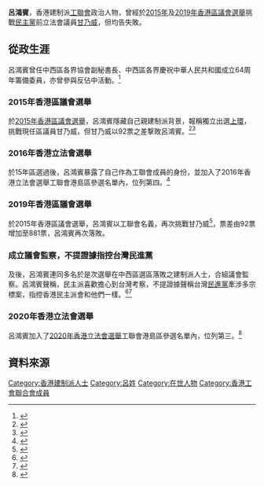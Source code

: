 '''呂鴻賓'''，香港建制派[[工聯會|工聯會]]政治人物，曾經於[[2015年香港區議會選舉|2015年]]及[[2019年香港區議會選舉|2019年香港區議會選舉]]挑戰[[民主黨_(香港)|民主黨]]前立法會議員[[甘乃威|甘乃威]]，但均告失敗。

==從政生涯==
呂鴻賓曾任中西區各界協會副秘書長、中西區各界慶祝中華人民共和國成立64周年籌備委員，亦曾參與反佔中活動。<ref name="AppleDaily-20151015">{{cite web |title=【短片】【壹錘．一分鐘辨真假獨立】中西區獨立牙醫撐周融？ |url=https://hk.appledaily.com/local/20151015/RVWY2TKEOS4R7XJD7HZE7A5PPQ/ |accessdate=2020-07-24 |archive-date=2020-07-25 |archive-url=https://web.archive.org/web/20200725000912/https://hk.appledaily.com/local/20151015/RVWY2TKEOS4R7XJD7HZE7A5PPQ/ |dead-url=no }}</ref>
===2015年香港區議會選舉===
於[[2015年香港區議會選舉|2015年香港區議會選舉]]，呂鴻賓隱藏自己親建制派背景，報稱獨立出選[[上環_(選區)|上環]]，挑戰現任區議員甘乃威，但甘乃威以92票之差撃敗呂鴻賓。<ref name="HK01-20170916">{{cite web |author1=莊恭南 |title=【政圈風聲】中西區補選民主黨老將退下火線　東華區或小花換小花 |url=https://www.hk01.com/%E7%A4%BE%E6%9C%83%E6%96%B0%E8%81%9E/119536/%E6%94%BF%E5%9C%88%E9%A2%A8%E8%81%B2-%E4%B8%AD%E8%A5%BF%E5%8D%80%E8%A3%9C%E9%81%B8%E6%B0%91%E4%B8%BB%E9%BB%A8%E8%80%81%E5%B0%87%E9%80%80%E4%B8%8B%E7%81%AB%E7%B7%9A-%E6%9D%B1%E8%8F%AF%E5%8D%80%E6%88%96%E5%B0%8F%E8%8A%B1%E6%8F%9B%E5%B0%8F%E8%8A%B1 |accessdate=2020-07-24 |archive-date=2019-12-27 |archive-url=https://web.archive.org/web/20191227152445/https://www.hk01.com/%E7%A4%BE%E6%9C%83%E6%96%B0%E8%81%9E/119536/%E6%94%BF%E5%9C%88%E9%A2%A8%E8%81%B2-%E4%B8%AD%E8%A5%BF%E5%8D%80%E8%A3%9C%E9%81%B8%E6%B0%91%E4%B8%BB%E9%BB%A8%E8%80%81%E5%B0%87%E9%80%80%E4%B8%8B%E7%81%AB%E7%B7%9A-%E6%9D%B1%E8%8F%AF%E5%8D%80%E6%88%96%E5%B0%8F%E8%8A%B1%E6%8F%9B%E5%B0%8F%E8%8A%B1 |dead-url=no }}</ref><ref name="Inmedia-20151109">{{cite web |author1=八十後浪 |title=區選十八區點評：中西區 |url=https://www.inmediahk.net/node/1038770 |accessdate=2020-07-24 |archive-date=2020-07-25 |archive-url=https://web.archive.org/web/20200725011429/https://www.inmediahk.net/node/1038770 |dead-url=no }}</ref>

===2016年香港立法會選舉===
於15年區選過後，呂鴻賓暴露了自己作為工聯會成員的身份，並加入了2016年香港立法會選舉工聯會港島區參選名單內，位列第四。<ref name="Mingpao-20160716">{{cite web |title=【圖輯：立會選舉】首日收33份提名表格　超區收7表格最熱鬧（附報名政黨名單） (19:38) |url=https://news.mingpao.com/ins/%E6%B8%AF%E8%81%9E/article/20160716/s00001/1468665098087/%E3%80%90%E5%9C%96%E8%BC%AF-%E7%AB%8B%E6%9C%83%E9%81%B8%E8%88%89%E3%80%91%E9%A6%96%E6%97%A5%E6%94%B633%E4%BB%BD%E6%8F%90%E5%90%8D%E8%A1%A8%E6%A0%BC-%E8%B6%85%E5%8D%80%E6%94%B67%E8%A1%A8%E6%A0%BC%E6%9C%80%E7%86%B1%E9%AC%A7%EF%BC%88%E9%99%84%E5%A0%B1%E5%90%8D%E6%94%BF%E9%BB%A8%E5%90%8D%E5%96%AE%EF%BC%89 |accessdate=2020-07-24 |archive-date=2020-09-19 |archive-url=https://web.archive.org/web/20200919030729/https://news.mingpao.com/ins/%E6%B8%AF%E8%81%9E/article/20160716/s00001/1468665098087/%E3%80%90%E5%9C%96%E8%BC%AF-%E7%AB%8B%E6%9C%83%E9%81%B8%E8%88%89%E3%80%91%E9%A6%96%E6%97%A5%E6%94%B633%E4%BB%BD%E6%8F%90%E5%90%8D%E8%A1%A8%E6%A0%BC-%E8%B6%85%E5%8D%80%E6%94%B67%E8%A1%A8%E6%A0%BC%E6%9C%80%E7%86%B1%E9%AC%A7%EF%BC%88%E9%99%84%E5%A0%B1%E5%90%8D%E6%94%BF%E9%BB%A8%E5%90%8D%E5%96%AE%EF%BC%89 |dead-url=no }}</ref>
===2019年香港區議會選舉===
於2015年香港區議會選舉，呂鴻賓以工聯會名義，再次挑戰甘乃威<ref name="HKEJ-20181229">{{cite web |author1=余錦賢 |title=許智峯再遇獨立建制挑戰 |url=https://www1.hkej.com/dailynews/commentary/article/2026279/%E8%A8%B1%E6%99%BA%E5%B3%AF%E5%86%8D%E9%81%87%E7%8D%A8%E7%AB%8B%E5%BB%BA%E5%88%B6%E6%8C%91%E6%88%B0 |accessdate=2020-07-24 |archive-date=2020-07-24 |archive-url=https://web.archive.org/web/20200724234458/http://www1.hkej.com/dailynews/commentary/article/2026279/%E8%A8%B1%E6%99%BA%E5%B3%AF%E5%86%8D%E9%81%87%E7%8D%A8%E7%AB%8B%E5%BB%BA%E5%88%B6%E6%8C%91%E6%88%B0 |dead-url=no }}</ref>，票差由92票增加至881票，呂鴻賓再次落敗。
===成立議會監察，不提證據指控台灣民進黨===
及後，呂鴻賓連同多名於是次選舉在中西區選區落敗之建制派人士，合組議會監察。呂鴻賓聲稱，民主派喜歡擔心到台灣考察，不提證據聲稱台灣[[民主進步黨|民進黨]]牽涉多宗標案，指控香港民主派會和他們一樣。<ref name="Inmediahk-20200102">{{cite web |title=民建聯敗部組「議會監察」 斥民主派圍標、搞社區放映 |url=http://www.inmediahk.net/node/1069687 |accessdate=2020-07-24 |archive-date=2020-07-25 |archive-url=https://web.archive.org/web/20200725000819/https://www.inmediahk.net/node/1069687 |dead-url=no }}</ref><ref name="HKEJ-20200103">{{cite web |title=泛民掌舵兩區會 撤增選委員 |url=https://www1.hkej.com/features/article?q=%23%E5%8F%8D%E4%BF%AE%E4%BE%8B%E6%9C%80%E6%96%B0%E7%99%BC%E5%B1%95%23&suid=3972326321 |accessdate=2020-07-24 |archive-date=2020-07-25 |archive-url=https://web.archive.org/web/20200725003911/http://www1.hkej.com/features/article?q=%23%E5%8F%8D%E4%BF%AE%E4%BE%8B%E6%9C%80%E6%96%B0%E7%99%BC%E5%B1%95%23&suid=3972326321 |dead-url=no }}</ref>

===2020年香港立法會選舉===
呂鴻賓加入了[[2020年香港立法會選舉|2020年香港立法會選舉]]工聯會港島區參選名單內，位列第三。<ref name="Inmediahk-20200720">{{cite web |title=【立會選戰】郭偉強報名港島直選 稱阻35+實現 路過市民：收皮啦！ |url=https://www.inmediahk.net/node/1075663 |accessdate=2020-07-24 |archive-date=2020-07-23 |archive-url=https://web.archive.org/web/20200723133358/https://www.inmediahk.net/node/1075663 |dead-url=no }}</ref>
==資料來源==
{{reflist}}

[[Category:香港建制派人士|Category:香港建制派人士]]
[[Category:呂姓|Category:呂姓]]
[[Category:在世人物|Category:在世人物]]
[[Category:香港工會聯合會成員|Category:香港工會聯合會成員]]